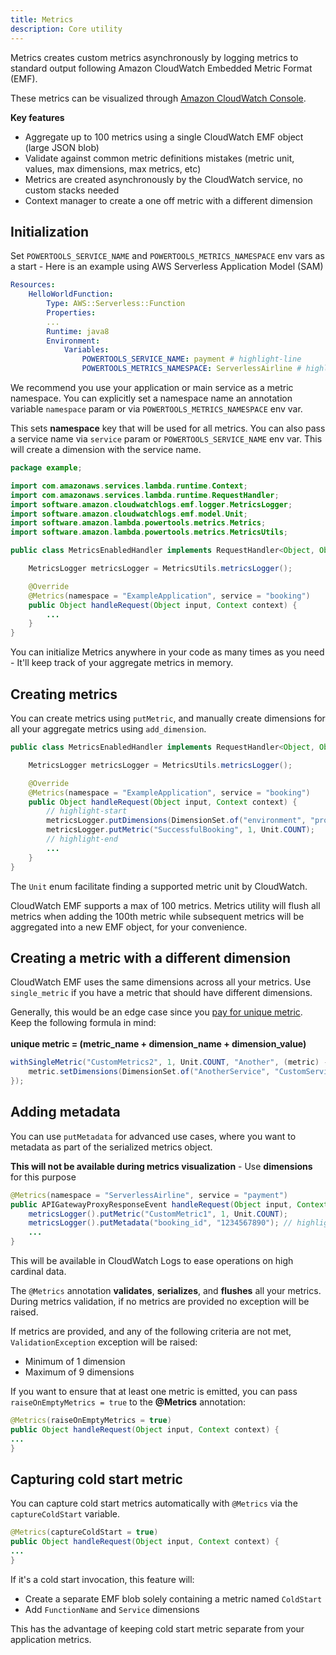 ```yaml
---
title: Metrics
description: Core utility
---
```


Metrics creates custom metrics asynchronously by logging metrics to standard output following Amazon CloudWatch Embedded Metric Format (EMF).

These metrics can be visualized through [Amazon CloudWatch Console](https://console.aws.amazon.com/cloudwatch/).

**Key features**

* Aggregate up to 100 metrics using a single CloudWatch EMF object (large JSON blob)
* Validate against common metric definitions mistakes (metric unit, values, max dimensions, max metrics, etc)
* Metrics are created asynchronously by the CloudWatch service, no custom stacks needed
* Context manager to create a one off metric with a different dimension

## Initialization

Set `POWERTOOLS_SERVICE_NAME` and `POWERTOOLS_METRICS_NAMESPACE` env vars as a start - Here is an example using AWS Serverless Application Model (SAM)

```yaml:title=template.yaml
Resources:
    HelloWorldFunction:
        Type: AWS::Serverless::Function
        Properties:
        ...
        Runtime: java8
        Environment:
            Variables:
                POWERTOOLS_SERVICE_NAME: payment # highlight-line
                POWERTOOLS_METRICS_NAMESPACE: ServerlessAirline # highlight-line
```

We recommend you use your application or main service as a metric namespace.
You can explicitly set a namespace name an annotation variable `namespace` param or via `POWERTOOLS_METRICS_NAMESPACE` env var.

This sets **namespace** key that will be used for all metrics.
You can also pass a service name via `service` param or `POWERTOOLS_SERVICE_NAME` env var. This will create a dimension with the service name.

```java:title=Handler.java
package example;

import com.amazonaws.services.lambda.runtime.Context;
import com.amazonaws.services.lambda.runtime.RequestHandler;
import software.amazon.cloudwatchlogs.emf.logger.MetricsLogger;
import software.amazon.cloudwatchlogs.emf.model.Unit;
import software.amazon.lambda.powertools.metrics.Metrics;
import software.amazon.lambda.powertools.metrics.MetricsUtils;

public class MetricsEnabledHandler implements RequestHandler<Object, Object> {

    MetricsLogger metricsLogger = MetricsUtils.metricsLogger();

    @Override
    @Metrics(namespace = "ExampleApplication", service = "booking")
    public Object handleRequest(Object input, Context context) {
        ...
    }
}
```

You can initialize Metrics anywhere in your code as many times as you need - It'll keep track of your aggregate metrics in memory.

## Creating metrics

You can create metrics using `putMetric`, and manually create dimensions for all your aggregate metrics using `add_dimension`.

```java:title=Handler.java
public class MetricsEnabledHandler implements RequestHandler<Object, Object> {

    MetricsLogger metricsLogger = MetricsUtils.metricsLogger();

    @Override
    @Metrics(namespace = "ExampleApplication", service = "booking")
    public Object handleRequest(Object input, Context context) {
        // highlight-start
        metricsLogger.putDimensions(DimensionSet.of("environment", "prod"));
        metricsLogger.putMetric("SuccessfulBooking", 1, Unit.COUNT);
        // highlight-end
        ...
    }
}
```

The `Unit` enum facilitate finding a supported metric unit by CloudWatch.

CloudWatch EMF supports a max of 100 metrics. Metrics utility will flush all metrics when adding the 100th metric while subsequent metrics will be aggregated into a new EMF object, for your convenience.

## Creating a metric with a different dimension

CloudWatch EMF uses the same dimensions across all your metrics. Use `single_metric` if you have a metric that should have different dimensions.

<Note type="info">
    Generally, this would be an edge case since you <a href="https://aws.amazon.com/cloudwatch/pricing/">pay for unique metric</a>. Keep the following formula in mind:
    <br/><br/>
    <strong>unique metric = (metric_name + dimension_name + dimension_value)</strong>
</Note><br/>

```java:title=Handler.java
withSingleMetric("CustomMetrics2", 1, Unit.COUNT, "Another", (metric) -> {
    metric.setDimensions(DimensionSet.of("AnotherService", "CustomService"));
});
```

## Adding metadata

You can use `putMetadata` for advanced use cases, where you want to metadata as part of the serialized metrics object.

<Note type="info">
    <strong>This will not be available during metrics visualization</strong> - Use <strong>dimensions</strong> for this purpose
</Note><br/>

```java:title=Handler.java
@Metrics(namespace = "ServerlessAirline", service = "payment")
public APIGatewayProxyResponseEvent handleRequest(Object input, Context context) {
    metricsLogger().putMetric("CustomMetric1", 1, Unit.COUNT);
    metricsLogger().putMetadata("booking_id", "1234567890"); // highlight-line
    ...
}
```

This will be available in CloudWatch Logs to ease operations on high cardinal data.

The `@Metrics` annotation **validates**, **serializes**, and **flushes** all your metrics. During metrics validation, if no metrics are provided no exception will be raised.

If metrics are provided, and any of the following criteria are not met, `ValidationException` exception will be raised:

* Minimum of 1 dimension
* Maximum of 9 dimensions

If you want to ensure that at least one metric is emitted, you can pass `raiseOnEmptyMetrics = true` to the **@Metrics** annotation:

```java:title=Handler.java
@Metrics(raiseOnEmptyMetrics = true)
public Object handleRequest(Object input, Context context) {
...
}
```

## Capturing cold start metric

You can capture cold start metrics automatically with `@Metrics` via the `captureColdStart` variable.

```java:title=Handler.java
@Metrics(captureColdStart = true)
public Object handleRequest(Object input, Context context) {
...
}
```

If it's a cold start invocation, this feature will:

* Create a separate EMF blob solely containing a metric named `ColdStart`
* Add `FunctionName` and `Service` dimensions

This has the advantage of keeping cold start metric separate from your application metrics.